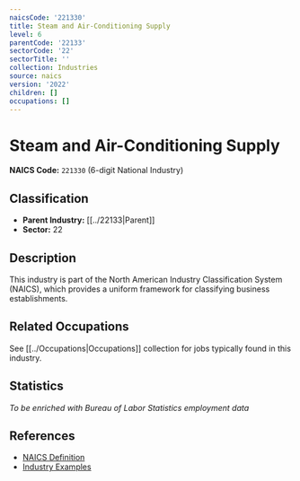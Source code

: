 ```yaml
---
naicsCode: '221330'
title: Steam and Air-Conditioning Supply
level: 6
parentCode: '22133'
sectorCode: '22'
sectorTitle: ''
collection: Industries
source: naics
version: '2022'
children: []
occupations: []
---
```

# Steam and Air-Conditioning Supply

**NAICS Code:** `221330` (6-digit National Industry)

## Classification

- **Parent Industry:** [[../22133|Parent]]
- **Sector:** 22

## Description

This industry is part of the North American Industry Classification System (NAICS), which provides a uniform framework for classifying business establishments.

## Related Occupations

See [[../Occupations|Occupations]] collection for jobs typically found in this industry.

## Statistics

*To be enriched with Bureau of Labor Statistics employment data*

## References

- [NAICS Definition](https://www.census.gov/naics/)
- [Industry Examples](https://www.census.gov/naics/2022NAICS/)
